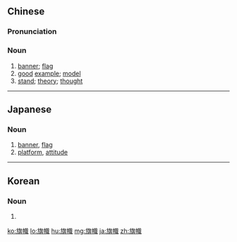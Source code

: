{{also|旗帜}}
==Chinese==
{{zh-forms|s=旗帜}}

===Pronunciation===
{{zh-pron
|m=qízhì
|c=kei4 ci3
|mn=qz,xm,zz:kî-chì
|w=3jji tsr
|ma=y
|cat=n
}}

===Noun===
{{zh-noun}}

# [[banner]]; [[flag]]
# [[good]] [[example]]; [[model]]
# [[stand]]; [[theory]]; [[thought]]

{{zh-cat|Intermediate}}

----

==Japanese==
{{ja-kanjitab|き|し|yomi=on}}

===Noun===
{{ja-noun|きし}}

# [[banner]], [[flag]]
# [[platform]], [[attitude]]

----

==Korean==
{{ko-hanjatab}}

===Noun===
{{ko-noun|rv=|hangeul=기치}}

# {{hanja form of|기치|[[banner]], [[flag]]}}

[[ko:旗幟]]
[[lo:旗幟]]
[[hu:旗幟]]
[[mg:旗幟]]
[[ja:旗幟]]
[[zh:旗幟]]